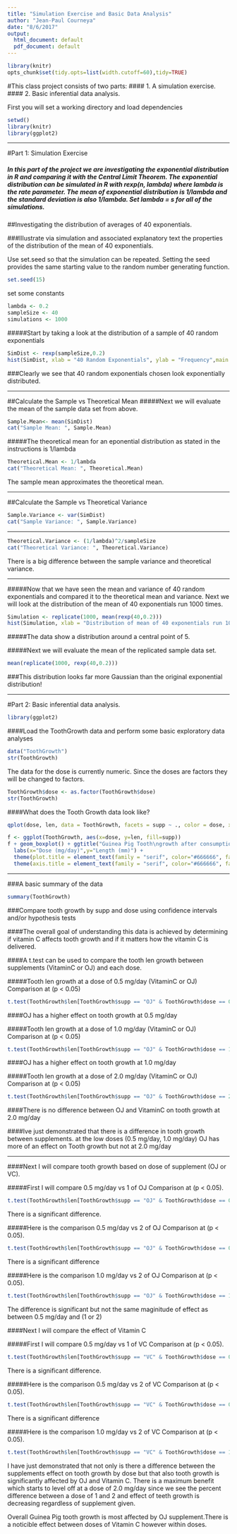 ```yaml
---
title: "Simulation Exercise and Basic Data Analysis"
author: "Jean-Paul Courneya"
date: "8/6/2017"
output:
  html_document: default
  pdf_document: default
---
```

```r
library(knitr)
opts_chunk$set(tidy.opts=list(width.cutoff=60),tidy=TRUE)
```
#This class project consists of two parts:
#### 1. A simulation exercise.
#### 2. Basic inferential data analysis.

First you will set a working directory and load dependencies
```r
setwd()
library(knitr)
library(ggplot2)
```

***
#Part 1: Simulation Exercise 


##### In this part of the project we are investigating the exponential distribution in R and comparing it with the Central Limit Theorem. The exponential distribution can be simulated in R with rexp(n, lambda) where lambda is the rate parameter. The mean of exponential distribution is 1/lambda and the standard deviation is also 1/lambda. Set lambda = s for all of the simulations. 

##Investigating the distribution of averages of 40 exponentials.

###Illustrate via simulation and associated explanatory text the properties of the distribution of the mean of 40 exponentials. 

Use set.seed so that the simulation can be repeated. Setting the seed provides the same starting value to the random number generating function.
```r
set.seed(15)
```

set some constants
```r
lambda <- 0.2
sampleSize <- 40
simulations <- 1000
```
#####Start by taking a look at the distribution of a sample of 40 random exponentials
```r
SimDist <- rexp(sampleSize,0.2)
hist(SimDist, xlab = "40 Random Exponentials", ylab = "Frequency",main = "Distribution of 40 Random Exponentials", col = "lightgreen")
```

###Clearly we see that 40 random exponentials chosen look exponentially distributed.

***

##Calculate the Sample vs Theoretical Mean
#####Next we will evaluate the mean of the sample data set from above.
```r
Sample.Mean<- mean(SimDist)
cat("Sample Mean: ", Sample.Mean)
```

#####The theoretical mean for an eponential distribution as stated in the instructions is 1/lambda
```r
Theoretical.Mean <- 1/lambda 
cat("Theoretical Mean: ", Theoretical.Mean)
```

The sample mean approximates the theoretical mean.

***

##Calculate the Sample vs Theoretical Variance

```r
Sample.Variance <- var(SimDist)
cat("Sample Variance: ", Sample.Variance)
```

***

```r
Theoretical.Variance <- (1/lambda)^2/sampleSize 
cat("Theoretical Variance: ", Theoretical.Variance)
```

There is a big difference between the sample variance and theoretical variance.

***

#####Now that we have seen the mean and variance of 40 random exponentials and compared it to the theoretical mean and variance. Next we will look at the distribution of the mean of 40 exponentials run 1000 times. 
```r
Simulation <- replicate(1000, mean(rexp(40,0.2)))
hist(Simulation, xlab = "Distribution of mean of 40 exponentials run 1000 times", ylab = "Frequency", main = "Distribution of the mean of 40 exponentials run 1000 times", col = "lightgrey"  )
```

#####The data show a distribution around a central point of 5. 

\pagebreak

#####Next we will evaluate the mean of the replicated sample data set.

```r
mean(replicate(1000, rexp(40,0.2)))
```

###This distribution looks far more Gaussian than the original exponential distribution!

***

#Part 2: Basic inferential data analysis.

```r
library(ggplot2)
```

####Load the ToothGrowth data and perform some basic exploratory data analyses

```r
data("ToothGrowth")
str(ToothGrowth)
```
The data for the dose is currently numeric. Since the doses are factors they will be changed to factors. 

```r
ToothGrowth$dose <- as.factor(ToothGrowth$dose)
str(ToothGrowth)
```

\pagebreak

####What does the Tooth Growth data look like?
```r
qplot(dose, len, data = ToothGrowth, facets = supp ~ ., color = dose, xlab = "Dose (mg/day)", ylab = "Tooth Length (mm)", main = "Exploratory plot of dose vs tooth length\n for Guinea Pigs given OJ vs VitaminC")
```
\pagebreak
```r
f <- ggplot(ToothGrowth, aes(x=dose, y=len, fill=supp))
f + geom_boxplot() + ggtitle("Guinea Pig Tooth\ngrowth after consumption\nof OJ or Vitamin C ") +
  labs(x="Dose (mg/day)",y="Length (mm)") + 
  theme(plot.title = element_text(family = "serif", color="#666666", face="bold", size=16, hjust=0.5)) +
  theme(axis.title = element_text(family = "serif", color="#666666", face="bold", size=11))
```

***

###A basic summary of the data

```r
summary(ToothGrowth)
```

\pagebreak

###Compare tooth growth by supp and dose using confidence intervals and/or hypothesis tests

####The overall goal of understanding this data is achieved by determining if vitamin C affects tooth growth and if it matters how the vitamin C is delivered. 

####A t.test can be used to compare the tooth len growth between supplements (VitaminC or OJ) and each dose.

#####Tooth len growth at a dose of 0.5 mg/day (VitaminC or OJ)
Comparison at (p < 0.05) 
```r
t.test(ToothGrowth$len[ToothGrowth$supp == "OJ" & ToothGrowth$dose == 0.5], ToothGrowth$len[ToothGrowth$supp == "VC" & ToothGrowth$dose == 0.5])
````

####OJ has a higher effect on tooth growth at 0.5 mg/day

#####Tooth len growth at a dose of 1.0 mg/day (VitaminC or OJ)
Comparison at (p < 0.05) 
```r
t.test(ToothGrowth$len[ToothGrowth$supp == "OJ" & ToothGrowth$dose == 1.0], ToothGrowth$len[ToothGrowth$supp == "VC" & ToothGrowth$dose == 1.0])
````

####OJ has a higher effect on tooth growth at 1.0 mg/day

\pagebreak

#####Tooth len growth at a dose of 2.0 mg/day (VitaminC or OJ)
Comparison at (p < 0.05)
```r
t.test(ToothGrowth$len[ToothGrowth$supp == "OJ" & ToothGrowth$dose == 2.0], ToothGrowth$len[ToothGrowth$supp == "VC" & ToothGrowth$dose == 2.0])
````

####There is no difference between OJ and VitaminC on tooth growth at 2.0 mg/day

####Ive just demonstrated that there is a difference in tooth growth between supplements. at the low doses (0.5 mg/day, 1.0 mg/day) OJ has more of an effect on Tooth growth  but not at 2.0 mg/day

***

####Next I will compare tooth growth based on dose of supplement (OJ or VC). 

#####First I will compare 0.5 mg/day vs 1 of OJ
Comparison at (p < 0.05).
```r
t.test(ToothGrowth$len[ToothGrowth$supp == "OJ" & ToothGrowth$dose == 0.5], ToothGrowth$len[ToothGrowth$supp == "OJ" & ToothGrowth$dose == 1.0])
````

There is a significant difference. 

#####Here is the comparison 0.5 mg/day vs 2 of OJ 
Comparison at (p < 0.05).
```r
t.test(ToothGrowth$len[ToothGrowth$supp == "OJ" & ToothGrowth$dose == 0.5], ToothGrowth$len[ToothGrowth$supp == "OJ" & ToothGrowth$dose == 2.0])
````

There is a significant difference

#####Here is the comparison 1.0 mg/day vs 2 of OJ 
Comparison at (p < 0.05).
```r
t.test(ToothGrowth$len[ToothGrowth$supp == "OJ" & ToothGrowth$dose == 1.0], ToothGrowth$len[ToothGrowth$supp == "OJ" & ToothGrowth$dose == 2.0])
````
The difference is significant but not the same maginitude of effect as between 0.5 mg/day and (1 or 2)

####Next I will compare the effect of Vitamin C

#####First I will compare 0.5 mg/day vs 1 of VC
Comparison at (p < 0.05).
```r
t.test(ToothGrowth$len[ToothGrowth$supp == "VC" & ToothGrowth$dose == 0.5], ToothGrowth$len[ToothGrowth$supp == "VC" & ToothGrowth$dose == 1.0])
````

There is a significant difference. 

#####Here is the comparison 0.5 mg/day vs 2 of VC 
Comparison at (p < 0.05).
```r
t.test(ToothGrowth$len[ToothGrowth$supp == "VC" & ToothGrowth$dose == 0.5], ToothGrowth$len[ToothGrowth$supp == "VC" & ToothGrowth$dose == 2.0])
````

There is a significant difference

#####Here is the comparison 1.0 mg/day vs 2 of VC 
Comparison at (p < 0.05).
```r
t.test(ToothGrowth$len[ToothGrowth$supp == "VC" & ToothGrowth$dose == 1.0], ToothGrowth$len[ToothGrowth$supp == "VC" & ToothGrowth$dose == 2.0])
````

I have just demonstrated that not only is there a difference between the supplements effect on tooth growth by dose but that also tooth growth is significantly affected by OJ and Vitamin C. There is a maximum benefit which starts to level off at a dose of 2.0 mg/day since we see the percent difference between a dose of 1 and 2 and effect of teeth growth is decreasing regardless of supplement given.

Overall Guinea Pig tooth growth is most affected by OJ supplement.There is a noticible effect between doses of Vitamin C however within doses. 